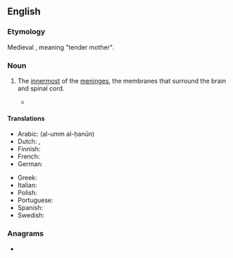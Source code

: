 ==English==

===Etymology===
Medieval {{etyl|la|en}}, meaning "tender mother".

===Noun===
{{en-noun|head=pia mater}}
{{wikipedia}}

# {{lb|en|anatomy}} The [[innermost]] of the [[meninges]], the membranes that surround the brain and spinal cord.
#* {{quote-journal|en|year=2013|month=May-June|author=[http://www.americanscientist.org/authors/detail/charles-t-ambrose Charles T. Ambrose]
|title=[http://www.americanscientist.org/issues/feature/2013/3/alzheimerrsquos-disease-the-great-morbidity-of-the-21st-century Alzheimer’s Disease]
|volume=101|issue=3|page=200|magazine={{w|American Scientist}}
|passage=Similar studies of rats have employed four different intracranial resorbable, slow sustained release systems&mdash;&nbsp;[&hellip;]. Such a slow-release device containing angiogenic factors could be placed on the '''pia mater''' covering the cerebral cortex and tested in persons with senile dementia in long term studies.}}

====Translations====
{{trans-top|innermost of the meninges}}
* Arabic: {{t|ar|الأم الحنون}} (al-umm al-ḥanūn)
* Dutch: {{t|nl|Zacht hersenvlies}}, {{t|nl|Pia mater}}
* Finnish: {{t|fi|pehmeäkalvo}}
* French: {{t+|fr|pie-mère|f}}
* German: {{t|de|Pia mater|f}}
{{trans-mid}}
* Greek: {{t|el|χοριοειδής μήνιγξ|f}}
* Italian: {{t|it|pia madre|f}}
* Polish: {{t|pl|opona miękka|f}}
* Portuguese: {{t+|pt|pia-máter|f}}
* Spanish: {{t+|es|piamadre|f}}
* Swedish: {{t|sv|mjuka hjärnhinnan|c}}
{{trans-bottom}}

===Anagrams===
* {{anagrams|en|a=aaeimprt|pimarate}}